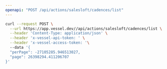 ```yaml
---
openapi: "POST /api/actions/salesloft/cadences/list"
---
```


<RequestExample>

```bash Request
curl --request POST \
  --url https://app.vessel.dev//api/actions/salesloft/cadences/list \
  --header 'Content-Type: application/json' \
  --header 'x-vessel-api-token: ' \
  --header 'x-vessel-access-token: '\ 
  --data '{
  "perPage": -27105285.946513027,
  "page": 26398294.411206707
}'
```

</RequestExample>


      